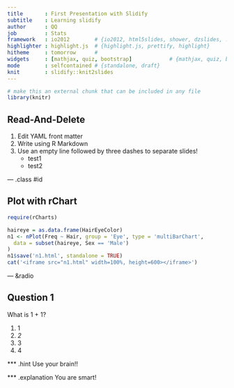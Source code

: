 ```yaml
---
title       : First Presentation with Slidify
subtitle    : Learning slidify
author      : QQ
job         : Stats
framework   : io2012        # {io2012, html5slides, shower, dzslides, ...}
highlighter : highlight.js  # {highlight.js, prettify, highlight}
hitheme     : tomorrow      # 
widgets     : [mathjax, quiz, bootstrap]            # {mathjax, quiz, bootstrap}
mode        : selfcontained # {standalone, draft}
knit        : slidify::knit2slides
---
```

```r
# make this an external chunk that can be included in any file
library(knitr)
```

## Read-And-Delete

1. Edit YAML front matter
2. Write using R Markdown
3. Use an empty line followed by three dashes to separate slides!
     + test1
     + test2

--- .class #id 

## Plot with rChart
```r
require(rCharts)
```
```r
haireye = as.data.frame(HairEyeColor)
n1 <- nPlot(Freq ~ Hair, group = 'Eye', type = 'multiBarChart',
  data = subset(haireye, Sex == 'Male')
)
n1$save('n1.html', standalone = TRUE)
cat('<iframe src="n1.html" width=100%, height=600></iframe>')
```

--- &radio

## Question 1

What is 1 + 1?

1. 1
2. _2_
3. 3
4. 4

*** .hint 
Use your brain!!

*** .explanation 
You are smart!
